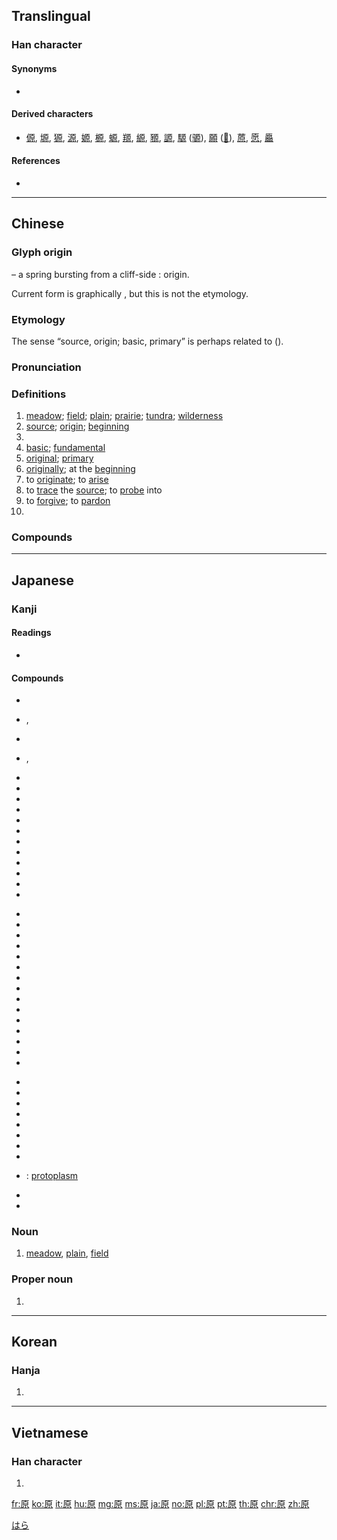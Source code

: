 {{character info/new}}
{{also|厡}}
==Translingual==

===Han character===
{{Han char|rn=27|rad=厂|as=08|sn=10|four=71296|canj=MHAF|ids=⿸厂⿱白小}}

====Synonyms====
* {{sense|origin}} {{l|mul|元}}

====Derived characters====
* [[傆]], [[塬]], [[獂]], [[源]], [[嫄]], [[榞]], [[螈]], [[羱]], [[縓]], [[豲]], [[謜]], [[騵]] ([[𫘪]]), [[願]] ([[𫖸]]), [[蒝]], [[愿]], [[厵]]

====References====
* {{Han ref|kx=0162.030|dkj=02973|dj=0368.230|hdz=10074.090|uh=539F|ud=21407|bh=ADEC|bd=44524}}

----

==Chinese==
{{zh-forms|alt=厡,邍-“plain”}}

===Glyph origin===
{{Han etyl}}
{{liushu|i}} – a spring {{zh-l|*泉}} bursting from a cliff-side {{zh-l|*厂}}: origin.

Current form is graphically {{Han compound|厂|白|小}}, but this is not the etymology.

===Etymology===
The sense “source, origin; basic, primary” is perhaps related to {{och-l|元|head; principal; first; great}} ({{zh-ref|Qiu, 1988}}).

===Pronunciation===
{{zh-pron
|m=yuán
|c=jyun4
|h=pfs=ngièn
|md=nguòng
|mn=goân
|w=3nyyoe
|mc=y
|oc=y
|cat=n,a,adv,v,pn
}}

===Definitions===
{{zh-hanzi}}

# [[meadow]]; [[field]]; [[plain]]; [[prairie]]; [[tundra]]; [[wilderness]]
# [[source]]; [[origin]]; [[beginning]]
# {{zh-original|源|fountainhead; source}}
# [[basic]]; [[fundamental]]
# [[original]]; [[primary]]
# [[originally]]; at the [[beginning]]
# to [[originate]]; to [[arise]]
# to [[trace]] the [[source]]; to [[probe]] into
# to [[forgive]]; to [[pardon]]
# {{surname|lang=zh}}

===Compounds===
{{zh-der|原來|原始|中原|一貫原理|三原色|不可勝原|中原大學|中原板蕩|中原逐鹿|中原音韻|中質原油|九九歸原|九原|九原可作|事物紀原|互惠原則|伊朗高原|依原|侵蝕平原|傳染原|克原子|冰原|凍原|北極凍原|原主|原人|原件|原任|原住民|原作|原來如此|原價|原先|原則|原動力|原原本本|原名|原告|原味|原因|原因論|原圖卡|原地踏步|原型|原始主義|原始人|原始佛教|原始反終|原始林|原始社會|原始程式|原始藝術|原始要終|原始見終|原委|原子|原子團|原子序|原子序數|原子彈|原子戰爭|原子時代|原子核|原子熱|原子爐|原子符號|原子筆|原子能|原子落塵|原子論|原子量|原子鐘|原子雲|原定|原宥|原審|原封|原封不動|原廟|原形|原形畢露|原形質|原心|原意|原憲|原憲貧|原擬|原故|原文|原文書|原料|原是|原有|原木|原本|原板|原案|原棉|原樣|原水|原汁|原油|原煤|原版|原物|原犯|原狀|原班人馬|原理|原璧歸趙|原生代|原生動物|原生林|原生植物|原生海岸|原生礦物|原生質|原田|原由|原畫|原稿|原籍|原索動物|原罪|原聲帶|原職|原舊|原舞者|原色|原著|原處|原裝|原訴|原說|原諒|原貌|原質|原起|原道|原配|原野|原隰|原音帶|原頭|原點|反本還原|名原|周原|嘉南平原|堆積平原|大原則|大草原|太原|太原市|如火燎原|學習高原|小原流|屈原|山西高原|峻原|巴西高原|帶原者|平原|平原十日|平原君|平原督郵|彭巴草原|復原|德干高原|恆河平原|情有可原|成都平原|抗原|拔本塞原|數學原理|星火燎原|暴骨原野|有本有原|本原|東北平原|松遼平原|根原|樂遊原|江漢平原|沖積平原|河套平原|波河平原|海岸平原|深知原委|清原正本|準平原|溥原|漠南草原|熱河高原|燎原|燎原之火|物歸原主|王原祁|現出原身|略跡原心|略跡原情|當原|病原|病原菌|病原蟲|瘧原蟲|皖北平原|神經原|糖原|脊令在原|膠原|苔原|苔原氣候|草原|草原氣候|荒原|莽原|菌原體|華北平原|葉原|蒙古高原|藏北高原|蘭陽平原|虎落平原|蠟原型|衣原體|西原借款|見原|誠信原則|起原|返本還原|逐鹿中原|逢原|過敏原|還原|還原劑|還原反應|還原焰|郊原|重質原油|關東平原|陝北高原|雲貴高原|露原形|非病原菌|顯露原形|高原|高原之舟|高原期|鴒原|鶺鴒在原|黃土高原|黃淮平原}}

----

==Japanese==

===Kanji===
{{ja-kanji|grade=2|rs=厂08}}

====Readings====
* {{ja-readings
|goon=[[ごん]] (gon) {{qualifier|non-[[w:Jōyō kanji|Jōyō]] reading}}
|kanon=[[げん]] (gen) < [[ぐゑん]] (gwen)
|kanyoon=[[がん]] (gan) < [[ぐわん]] (gwan) {{qualifier|non-[[w:Jōyō kanji|Jōyō]] reading}}
|kun=[[はら]] (hara), [[もと]] (moto), [[たずねる]] (tazuneru)
|nanori=[[わら]] (wara)
}}

====Compounds====
{{top3}}
* {{ja-r|原料|げんりょう}}
* {{ja-r|草原|そうげん}}, {{ja-r|草原|くさはら}}
* {{ja-r|原語|げんご}}
* {{ja-r|笹原|ささわら}}, {{ja-r|笹原|ささはら}}
* {{ja-r|砂原|すなはら}}
* {{ja-r|原稿|げんこう}}
* {{ja-r|原理|げんり}}
* {{ja-r|原産|げんさん}}
* {{ja-r|原素|げんそ}}
* {{ja-r|原始|げんし}}
* {{ja-r|原油|げんゆ}}
* {{ja-r|原因|げんいん}}
* {{ja-r|原子|げんし}}
* {{ja-r|原作|げんさく}}
* {{ja-r|原則|げんそく}}
* {{ja-r|原子番号|げんしばんごう}}
{{mid3}}
* {{ja-r|原潜|げんせん}}
* {{ja-r|原価計算|げんかけいさん}}
* {{ja-r|医原性疾患|いげんせいしっかん}}
* {{ja-r|広原|こうげん}}
* {{ja-r|雪原|せつげん}}
* {{ja-r|原動機|げんどうき}}
* {{ja-r|原名|げんめい}}
* {{ja-r|医原病|いげんびょう}}
* {{ja-r|原爆|げんばく}}
* {{ja-r|原水爆|げんすいばく}}
* {{ja-r|高原|こうげん}}
* {{ja-r|高天原|たかあまはら}}
* {{ja-r|医原|いげん}}
* {{ja-r|海原|うなばら}}
* {{ja-r|原子序数|げんしじょすう}}
{{mid3}}
* {{ja-r|原子序|げんしじょ}}
* {{ja-r|原液|げんえき}}
* {{ja-r|原義|げんぎ}}
* {{ja-r|原本|げんぽん}}
* {{ja-r|原状|げんじょう}}
* {{ja-r|原文|げんぶん}}
* {{ja-r|原子核|げんしかく}}
* {{ja-r|原発|げんぱつ}}
* {{ja-r|原形質|げんけいしつ}}: [[protoplasm]]
* {{ja-r|関ヶ原|^せきヶはら}}
* {{ja-r|与那原|よなばる}}
{{bottom}}

===Noun===
{{ja-noun|はら}}

# [[meadow]], [[plain]], [[field]]

===Proper noun===
{{ja-pos|はら|proper}}

# {{surname|lang=ja}}

[[Category:Japanese surnames|はら]]

----

==Korean==

===Hanja===
{{ko-hanja|hangeul=[[원]]|rv=won|mr=wŏn}}

# {{defn|lang=ko|sort=厂08}}

----

==Vietnamese==

===Han character===
{{vi-hantu|[[nguyên]], [[nguyễn]]|rs=厂08}}

# {{defn|lang=vi|sort=厂08}}

[[fr:原]]
[[ko:原]]
[[it:原]]
[[hu:原]]
[[mg:原]]
[[ms:原]]
[[ja:原]]
[[no:原]]
[[pl:原]]
[[pt:原]]
[[th:原]]
[[chr:原]]
[[zh:原]]